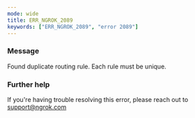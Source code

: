 ```yaml
---
mode: wide
title: ERR_NGROK_2089
keywords: ["ERR_NGROK_2089", "error 2089"]
---
```


### Message

Found duplicate routing rule. Each rule must be unique.

### Further help

If you're having trouble resolving this error, please reach out to [support@ngrok.com](mailto:support@ngrok.com?subject=Help%20with%20ERR_NGROK_2089)
